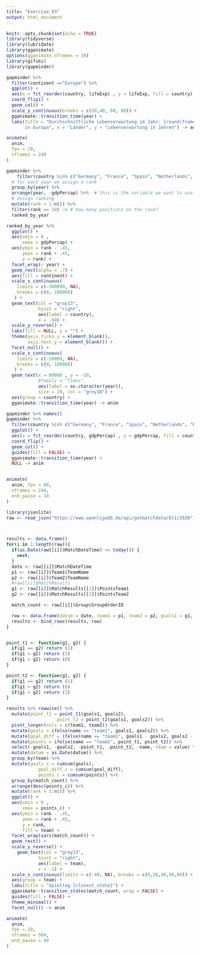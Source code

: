 ```yaml
---
title: "Exercise_03"
output: html_document
---
```


```r
knitr::opts_chunk$set(echo = TRUE)
library(tidyverse)
library(lubridate)
library(gganimate)
options(gganimate.nframes = 30)
library(gifski)
library(gapminder)
```


```r
gapminder %>%
  filter(continent =="Europe") %>%
  ggplot() +
  aes(x = fct_reorder(country, lifeExp) , y = lifeExp, fill = country) +
  coord_flip() +
  geom_col() +
  scale_y_continuous(breaks = c(20,40, 60, 80)) +
  gganimate::transition_time(year) +
  labs(title = "Durchschnittliche Lebenserwartung im Jahr: {round(frame_time,0)}
       in Europa", x = "Länder", y = "Lebenserwartung in Jahren") -> anim

animate(
  anim,
  fps = 20,
  nframes = 240
)


```

```r
gapminder %>%
    filter(country %in% c("Germany", "France", "Spain", "Netherlands", "Belgium", "Portugal", "Luxemburg", "Poland")) %>%
  # for each year we assign a rank
  group_by(year) %>%
  arrange(year, -gdpPercap) %>%  # this is the variable we want to use for our race
  # assign ranking
  mutate(rank = 1:n()) %>%
  filter(rank <= 10) -> # how many positions on the race?
  ranked_by_year
```

```r
ranked_by_year %>%
  ggplot() +
  aes(xmin = 0 ,
      xmax = gdpPercap) +
  aes(ymin = rank - .45,
      ymax = rank + .45,
      y = rank) +
  facet_wrap(~ year) +
  geom_rect(alpha = .7) +
  aes(fill = continent) +
  scale_x_continuous(
    limits = c(-300000, NA),
    breaks = c(0, 100000)
   ) +
  geom_text(col = "gray13",
            hjust = "right",
            aes(label = country),
            x = -50) +
  scale_y_reverse() +
  labs(fill = NULL, y = "") +
  theme(axis.ticks.y = element_blank(),
        axis.text.y = element_blank()) +
  facet_null() +
  scale_x_continuous(
    limits = c(-50000, NA),
    breaks = c(0, 100000)
   ) +
  geom_text(x = 80000 , y = -10,
            #family = "Times",
            aes(label = as.character(year)),
            size = 20, col = "grey18") +
  aes(group = country) +
  gganimate::transition_time(year) -> anim

```


```r
gapminder %>% names()
gapminder %>%
  filter(country %in% c("Germany", "France", "Spain", "Netherlands", "Belgium")) %>%
  ggplot() +
  aes(x = fct_reorder(country, gdpPercap) , y = gdpPercap, fill = country) +
  coord_flip() +
  geom_col() +
  guides(fill = FALSE) +
  gganimate::transition_time(year) +
  NULL -> anim


animate(
  anim, fps = 60,
  nframes = 240,
  end_pause = 10
)
```















```r
library(jsonlite)
raw <- read_json("https://www.openligadb.de/api/getmatchdata/bl1/2020")



results <- data.frame()
for(i in 1:length(raw)){
  if(as.Date(raw[[i]]$MatchDateTime) >= today()) {
    next;
  }
  date <- raw[[i]]$MatchDateTime
  p1 <- raw[[i]]$Team1$TeamName
  p2 <- raw[[i]]$Team2$TeamName
  #raw[[i]]$MatchResults
  g1 <- raw[[i]]$MatchResults[[1]]$PointsTeam1
  g2 <- raw[[i]]$MatchResults[[1]]$PointsTeam2

  match_count <- raw[[i]]$Group$GroupOrderID

  row <- data.frame(datum = date, team1 = p1, team2 = p2, goals1 = g1, goals2 = g2, match_count = match_count)
  results <- bind_rows(results, row)
}


point_t1 <- function(g1, g2) {
  if(g1 == g2) return (1)
  if(g1 > g2) return (3)
  if(g1 < g2) return (0)
}

point_t2 <- function(g1, g2) {
  if(g1 == g2) return (1)
  if(g1 > g2) return (0)
  if(g1 < g2) return (3)
}

results %>% rowwise() %>%
  mutate(point_t1 = point_t1(goals1, goals2),
                   point_t2 = point_t2(goals1, goals2)) %>%
  pivot_longer(cols = c(team1, team2)) %>%
  mutate(goals = ifelse(name == "team1", goals1, goals2)) %>%
  mutate(goal_diff = ifelse(name == "team1", goals1 - goals2, goals2 - goals1)) %>%
  mutate(points = ifelse(name == "team1", point_t1, point_t2)) %>%
  select(-goals1, -goals2, -point_t1, -point_t2, -name, team = value) %>%
  mutate(datum = as.Date(datum)) %>%
  group_by(team) %>%
  mutate(goals_c = cumsum(goals),
            goal_diff_c = cumsum(goal_diff),
            points_c = cumsum(points)) %>%
  group_by(match_count) %>%
  arrange(desc(points_c)) %>%
  mutate(rank = 1:n()) %>%
  ggplot() +
  aes(xmin = 0 ,
      xmax = points_c) +
  aes(ymin = rank - .45,
      ymax = rank + .45,
      y = rank,
      fill = team) +
  facet_wrap(vars(match_count)) +
  geom_rect() +
  scale_y_reverse() +
    geom_text(col = "gray13",
            hjust = "right",
            aes(label = team),
            x = -1) +
  scale_x_continuous(limits = c(-40, NA), breaks = c(0,20,40,60,80)) +
  aes(group = team) +
  labs(title = "Spieltag {closest_state}") +
  gganimate::transition_states(match_count, wrap = FALSE) +
  guides(fill = FALSE) +
  theme_minimal() +
  facet_null() -> anim

animate(
  anim,
  fps = 20,
  nframes = 560,
  end_pause = 40
)



```

